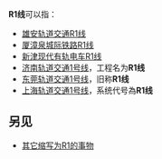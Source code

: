 {{线路名消歧义}}
'''R1线'''可以指：
* [[雄安轨道交通R1线|雄安轨道交通R1线]]
* [[厦漳泉城际铁路R1线|厦漳泉城际铁路R1线]]
* [[新津现代有轨电车R1线|新津现代有轨电车R1线]]
* [[济南轨道交通1号线|济南轨道交通1号线]]，工程名为'''R1线'''
* [[东莞轨道交通1号线|东莞轨道交通1号线]]，旧称'''R1线'''
* [[上海轨道交通1号线|上海轨道交通1号线]]，系统代号為'''R1线'''

==另见==

* [[R1|其它缩写为R1的事物]]
{{disambig|cat=三字路线名消歧义}}